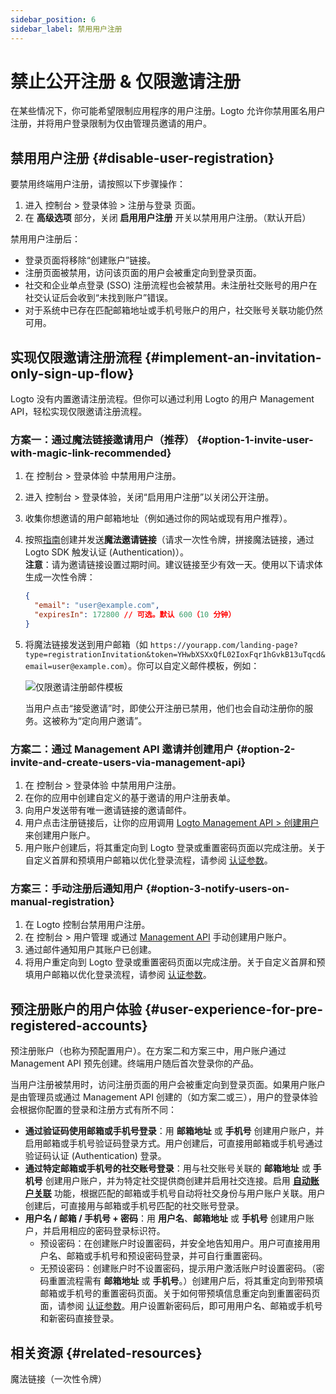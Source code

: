 ```yaml
---
sidebar_position: 6
sidebar_label: 禁用用户注册
---
```


# 禁止公开注册 & 仅限邀请注册

在某些情况下，你可能希望限制应用程序的用户注册。Logto 允许你禁用匿名用户注册，并将用户登录限制为仅由管理员邀请的用户。

## 禁用用户注册 \{#disable-user-registration}

要禁用终端用户注册，请按照以下步骤操作：

1. 进入 <CloudLink to="/sign-in-experience/sign-up-and-sign-in">控制台 > 登录体验 > 注册与登录</CloudLink> 页面。
2. 在 **高级选项** 部分，关闭 **启用用户注册** 开关以禁用用户注册。（默认开启）

禁用用户注册后：

- 登录页面将移除“创建账户”链接。
- 注册页面被禁用，访问该页面的用户会被重定向到登录页面。
- 社交和企业单点登录 (SSO) 注册流程也会被禁用。未注册社交账号的用户在社交认证后会收到“未找到账户”错误。
- 对于系统中已存在匹配邮箱地址或手机号账户的用户，社交账号关联功能仍然可用。

## 实现仅限邀请注册流程 \{#implement-an-invitation-only-sign-up-flow}

Logto 没有内置邀请注册流程。但你可以通过利用 Logto 的用户 Management API，轻松实现仅限邀请注册流程。

### 方案一：通过魔法链接邀请用户（推荐） \{#option-1-invite-user-with-magic-link-recommended}

1. 在 <CloudLink to="/sign-in-experience/sign-up-and-sign-in">控制台 > 登录体验</CloudLink> 中禁用用户注册。
2. 进入 <CloudLink to="/sign-in-experience/sign-up-and-sign-in">控制台 > 登录体验</CloudLink>，关闭“启用用户注册”以关闭公开注册。
3. 收集你想邀请的用户邮箱地址（例如通过你的网站或现有用户推荐）。
4. 按照[指南](/end-user-flows/one-time-token#implementation-guide)创建并发送**魔法邀请链接**（请求一次性令牌，拼接魔法链接，通过 Logto SDK 触发认证 (Authentication)）。<br/>
   **注意**：请为邀请链接设置过期时间。建议链接至少有效一天。使用以下请求体生成一次性令牌：

   ```json
   {
     "email": "user@example.com",
     "expiresIn": 172800 // 可选。默认 600（10 分钟）
   }
   ```

5. 将魔法链接发送到用户邮箱（如 `https://yourapp.com/landing-page?type=registrationInvitation&token=YHwbXSXxQfL02IoxFqr1hGvkB13uTqcd&email=user@example.com`）。你可以自定义邮件模板，例如：

   <img
     src="/img/assets/invitation-only-registration-email-template.png"
     alt="仅限邀请注册邮件模板"
   />

   当用户点击“接受邀请”时，即使公开注册已禁用，他们也会自动注册你的服务。这被称为“定向用户邀请”。

### 方案二：通过 Management API 邀请并创建用户 \{#option-2-invite-and-create-users-via-management-api}

1. 在 <CloudLink to="/sign-in-experience/sign-up-and-sign-in">控制台 > 登录体验</CloudLink> 中禁用用户注册。
2. 在你的应用中创建自定义的基于邀请的用户注册表单。
3. 向用户发送带有唯一邀请链接的邀请邮件。
4. 用户点击注册链接后，让你的应用调用 [Logto Management API > 创建用户](https://openapi.logto.io/operation/operation-createuser) 来创建用户账户。
5. 用户账户创建后，将其重定向到 Logto 登录或重置密码页面以完成注册。关于自定义首屏和预填用户邮箱以优化登录流程，请参阅 [认证参数](/end-user-flows/authentication-parameters/)。

### 方案三：手动注册后通知用户 \{#option-3-notify-users-on-manual-registration}

1. 在 Logto 控制台禁用用户注册。
2. 在 <CloudLink to="/users">控制台 > 用户管理</CloudLink> 或通过 [Management API](https://openapi.logto.io/operation/operation-createuser) 手动创建用户账户。
3. 通过邮件通知用户其账户已创建。
4. 将用户重定向到 Logto 登录或重置密码页面以完成注册。关于自定义首屏和预填用户邮箱以优化登录流程，请参阅 [认证参数](/end-user-flows/authentication-parameters/)。

## 预注册账户的用户体验 \{#user-experience-for-pre-registered-accounts}

预注册账户（也称为预配置用户）。在方案二和方案三中，用户账户通过 Management API 预先创建。终端用户随后首次登录你的产品。

当用户注册被禁用时，访问注册页面的用户会被重定向到登录页面。如果用户账户是由管理员或通过 Management API 创建的（如方案二或三），用户的登录体验会根据你配置的登录和注册方式有所不同：

- **通过验证码使用邮箱或手机号登录**：用 **邮箱地址** 或 **手机号** 创建用户账户，并启用邮箱或手机号验证码登录方式。用户创建后，可直接用邮箱或手机号通过验证码认证 (Authentication) 登录。
- **通过特定邮箱或手机号的社交账号登录**：用与社交账号关联的 **邮箱地址** 或 **手机号** 创建用户账户，并为特定社交提供商创建并启用社交连接。启用 [**自动账户关联**](/end-user-flows/sign-up-and-sign-in/social-sign-in#account-linking) 功能，根据匹配的邮箱或手机号自动将社交身份与用户账户关联。用户创建后，可直接用与邮箱或手机号匹配的社交账号登录。
- **用户名 / 邮箱 / 手机号 + 密码**：用 **用户名**、**邮箱地址** 或 **手机号** 创建用户账户，并启用相应的密码登录标识符。
  - 预设密码：在创建账户时设置密码，并安全地告知用户。用户可直接用用户名、邮箱或手机号和预设密码登录，并可自行重置密码。
  - 无预设密码：创建账户时不设置密码，提示用户激活账户时设置密码。（密码重置流程需有 **邮箱地址** 或 **手机号**。）创建用户后，将其重定向到带预填邮箱或手机号的重置密码页面。关于如何带预填信息重定向到重置密码页面，请参阅 [认证参数](/end-user-flows/authentication-parameters/)。用户设置新密码后，即可用用户名、邮箱或手机号和新密码直接登录。

## 相关资源 \{#related-resources}

<Url href="/end-user-flows/one-time-token">魔法链接（一次性令牌）</Url>
